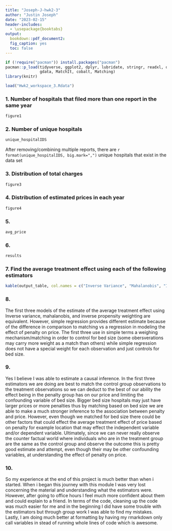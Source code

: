 ```yaml
---
title: "Joseph-J-hwk2-3"
author: "Justin Joseph"
date: "2023-02-15"
header-includes:
  - \usepackage{booktabs}
output:
  bookdown::pdf_document2: 
  fig_caption: yes
  toc: false
---
```

```r
if (!require("pacman")) install.packages("pacman")
pacman::p_load(tidyverse, ggplot2, dplyr, lubridate, stringr, readxl, data.table, 
               gdata, MatchIt, cobalt, Matching)
library(knitr)
```

```r
load("Hwk2_workspace_3.Rdata")
```

### 1. Number of hospitals that filed more than one report in the same year
```r
figure1
```
\newpage

### 2. Number of unique hospitals
```r
unique_hospitalIDS
```
After removing/combining multiple reports, there are `r format(unique_hospitalIDS, big.mark=",")` unique hospitals that exist in the data set
\newpage

### 3. Distribution of total charges
```r
figure3
```
\newpage

### 4. Distribution of estimated prices in each year
```r
figure4
```
\newpage

### 5.
```r
avg_price
```
\newpage

### 6. 
```r
results
```
\newpage

### 7. Find the average treatment effect using each of the following estimators
```r
kable(output_table, col.names = c("Inverse Variance", "Mahalanobis", "Inverse Propensity", "Simple Regression"))
```
\newpage

### 8. 
The first three models of the estimate of the average treatment effect using Inverse variance, mahalanobis, and inverse propensity weighting are equivalent. However, simple regression provides different estimate because of the difference in comparison to matching vs a regression in modeling the effect of penalty on price. The first three use in simple terms a weighing mechanism/matching in order to control for bed size (some obersverations may carry more weight as a match than others) while simple regression does not have a special weight for each observation and just controls for bed size. 


### 9.
Yes I believe I was able to estimate a causal inference. In the first three estimators we are doing are best to match the control group observations to the treatment observations so we can deduct to the best of our ability the effect being in the penalty group has on our price and limiting the confounding variable of bed size. Bigger bed size hospitals may just have larger prices or more penalties thus by matching based on bed size we are able to make a much stronger inference to the association between penalty and price. However, even though we matched for bed size there could be other factors that could effect the average treatment effect of price based on penalty for example location that may effect the independent variable and/or dependent variable. Ultimately, since we can never really observe the counter factual world where individuals who are in the treatment group are the same as the control group and observe the outcome this is pretty good estimate and attempt, even though their may be other confounding variables, at understanding the effect of penalty on price.

### 10.
So my experience at the end of this project is much better than when i started. When i began this journey with this module I was very lost concerning the material and understanding what the estimators were. However, after going to office hours I feel much more confident about them and could explain to a friend. In terms of the code, cleaning up the code was much easier for me and in the beginning I did have some trouble with the estimators but through group work I was able to find my mistakes. Lastly, I am doing much better at formatting by having my rmarkdown only call variables in stead of running whole lines of code which is awesome. 

